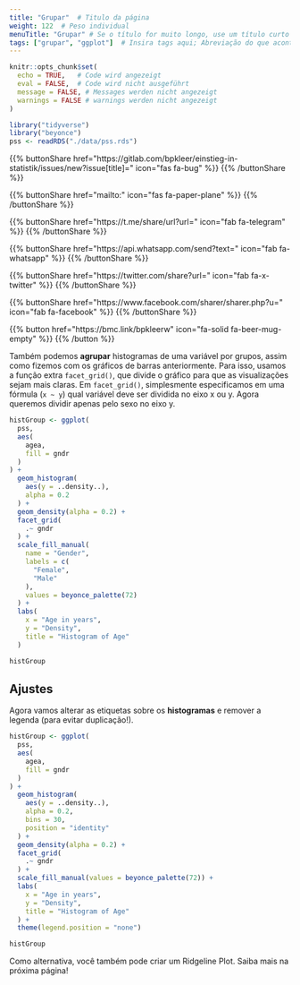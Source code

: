 ```yaml
---
title: "Grupar"  # Titulo da página
weight: 122  # Peso individual
menuTitle: "Grupar" # Se o título for muito longo, use um título curto aqui
tags: ["grupar", "ggplot"]  # Insira tags aqui; Abreviação do que acontece na página
---
```

```r
knitr::opts_chunk$set(
  echo = TRUE,   # Code wird angezeigt
  eval = FALSE,  # Code wird nicht ausgeführt
  message = FALSE, # Messages werden nicht angezeigt
  warnings = FALSE # warnings werden nicht angezeigt
)

library("tidyverse")
library("beyonce")
pss <- readRDS("./data/pss.rds")
```

{{% buttonShare href=\"https\:\/\/gitlab.com\/bpkleer\/einstieg-in-statistik\/issues\/new?issue[title]=\" icon=\"fas fa-bug\" %}} {{% /buttonShare %}}  

{{% buttonShare href=\"mailto\:\" icon=\"fas fa-paper-plane\" %}} {{% /buttonShare %}}

{{% buttonShare href=\"https\:\/\/t.me\/share\/url?url=\" icon=\"fab fa-telegram\" %}} {{% /buttonShare %}}

{{% buttonShare href=\"https\:\/\/api.whatsapp.com\/send?text=\" icon=\"fab fa-whatsapp\" %}} {{% /buttonShare %}}

{{% buttonShare href=\"https\:\/\/twitter.com\/share?url=\" icon=\"fab fa-x-twitter\" %}} {{% /buttonShare %}}

{{% buttonShare href=\"https\:\/\/www.facebook.com\/sharer\/sharer.php?u=\" icon=\"fab fa-facebook\" %}} {{% /buttonShare %}}

{{% button href=\"https\:\/\/bmc.link\/bpkleerw\" icon=\"fa-solid fa-beer-mug-empty\" %}} {{% /button %}}

Também podemos **agrupar** histogramas de uma variável por grupos, assim como fizemos com os gráficos de barras anteriormente. Para isso, usamos a função extra `facet_grid()`, que divide o gráfico para que as visualizações sejam mais claras. Em `facet_grid()`, simplesmente especificamos em uma fórmula (`x ~ y`) qual variável deve ser dividida no eixo x ou y. Agora queremos dividir apenas pelo sexo no eixo y.
``` r
histGroup <- ggplot(
  pss,
  aes(
    agea, 
    fill = gndr
  )
) +
  geom_histogram(
    aes(y = ..density..),
    alpha = 0.2
  ) + 
  geom_density(alpha = 0.2) +
  facet_grid(
    .~ gndr
  ) + 
  scale_fill_manual(
    name = "Gender", 
    labels = c(
      "Female", 
      "Male"
    ),
    values = beyonce_palette(72)
  ) +
  labs(
    x = "Age in years", 
    y = "Density", 
    title = "Histogram of Age"
  )

histGroup
```

## Ajustes
Agora vamos alterar as etiquetas sobre os **histogramas** e remover a legenda (para evitar duplicação!).
```r
histGroup <- ggplot(
  pss,
  aes(
    agea, 
    fill = gndr
  )
) +
  geom_histogram(
    aes(y = ..density..),
    alpha = 0.2, 
    bins = 30, 
    position = "identity"
  ) + 
  geom_density(alpha = 0.2) +
  facet_grid(
    .~ gndr 
  ) + 
  scale_fill_manual(values = beyonce_palette(72)) +
  labs(
    x = "Age in years", 
    y = "Density", 
    title = "Histogram of Age"
  ) + 
  theme(legend.position = "none")

histGroup
```

Como alternativa, você também pode criar um Ridgeline Plot. Saiba mais na próxima página!
